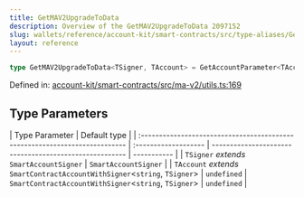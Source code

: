 ```yaml
---
title: GetMAV2UpgradeToData
description: Overview of the GetMAV2UpgradeToData 2097152
slug: wallets/reference/account-kit/smart-contracts/src/type-aliases/GetMAV2UpgradeToData
layout: reference
---
```


```ts
type GetMAV2UpgradeToData<TSigner, TAccount> = GetAccountParameter<TAccount>;
```

Defined in: [account-kit/smart-contracts/src/ma-v2/utils.ts:169](https://github.com/alchemyplatform/aa-sdk/blob/923a52171f7246172caf350853843e6680197da9/account-kit/smart-contracts/src/ma-v2/utils.ts#L169)

## Type Parameters

| Type Parameter                                                              | Default type         |
| :-------------------------------------------------------------------------- | :------------------- | ------------------------------------------------------ | ----------- |
| `TSigner` _extends_ `SmartAccountSigner`                                    | `SmartAccountSigner` |
| `TAccount` _extends_ `SmartContractAccountWithSigner`\<`string`, `TSigner`> | `undefined`          | `SmartContractAccountWithSigner`\<`string`, `TSigner`> | `undefined` |
